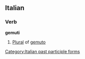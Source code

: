 ==Italian==

===Verb===
'''gemuti''' {{m}}

# [[plural|Plural]] of [[gemuto]]

[[Category:Italian past participle forms]]